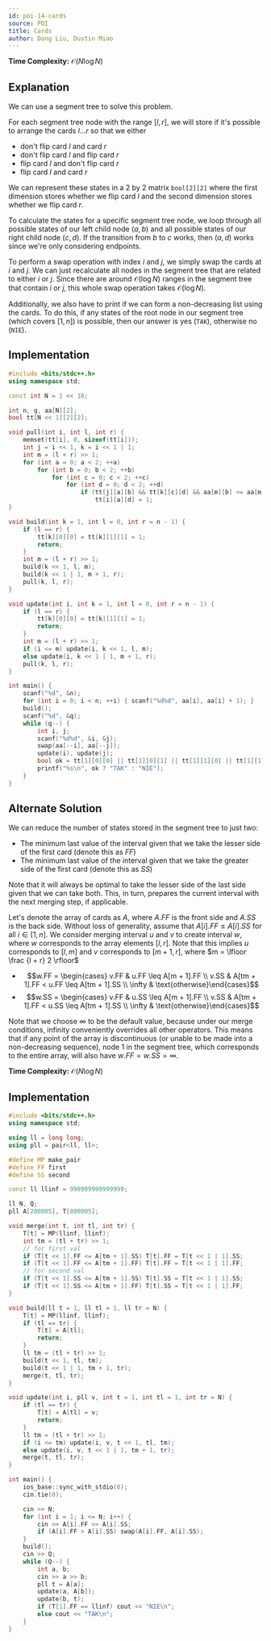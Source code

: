```yaml
---
id: poi-14-cards
source: POI
title: Cards
author: Dong Liu, Dustin Miao
---
```


**Time Complexity:** $\mathcal O(N\log N)$

## Explanation

We can use a segment tree to solve this problem.

For each segment tree node with the range $[l, r]$, we will store if it's possible to arrange the cards $l\dots r$ so that we either

- don't flip card $l$ and card $r$
- don't flip card $l$ and flip card $r$
- flip card $l$ and don't flip card $r$
- flip card $l$ and card $r$

We can represent these states in a 2 by 2 matrix `bool[2][2]` where the first dimension stores whether we flip card $l$ and the second dimension stores whether we flip card $r$.

To calculate the states for a specific segment tree node, we loop through all possible states of our left child node $(a, b)$ and all possible states of our right child node $(c, d)$. If the transition from $b$ to $c$ works, then $(a, d)$ works since we're only considering endpoints.

To perform a swap operation with index $i$ and $j$, we simply swap the cards at $i$ and $j$. We can just recalculate all nodes in the segment tree that are related to either $i$ or $j$. Since there are around $\mathcal O(\log N)$ ranges in the segment tree that contain $i$ or $j$, this whole swap operation takes $\mathcal O(\log N)$.

Additionally, we also have to print if we can form a non-decreasing list using the cards. To do this, if any states of the root node in our segment tree (which covers $[1, n]$) is possible, then our answer is yes (`TAK`), otherwise no (`NIE`).

## Implementation
<LanguageSection>

<CPPSection>

```cpp
#include <bits/stdc++.h>
using namespace std;

const int N = 1 << 18;

int n, q, aa[N][2];
bool tt[N << 1][2][2];

void pull(int i, int l, int r) {
	memset(tt[i], 0, sizeof(tt[i]));
	int j = i << 1, k = i << 1 | 1;
	int m = (l + r) >> 1;
	for (int a = 0; a < 2; ++a)
		for (int b = 0; b < 2; ++b)
			for (int c = 0; c < 2; ++c)
				for (int d = 0; d < 2; ++d)
					if (tt[j][a][b] && tt[k][c][d] && aa[m][b] <= aa[m + 1][c])
						tt[i][a][d] = 1;
}

void build(int k = 1, int l = 0, int r = n - 1) {
	if (l == r) {
		tt[k][0][0] = tt[k][1][1] = 1;
		return;
	}
	int m = (l + r) >> 1;
	build(k << 1, l, m);
	build(k << 1 | 1, m + 1, r);
	pull(k, l, r);
}

void update(int i, int k = 1, int l = 0, int r = n - 1) {
	if (l == r) {
		tt[k][0][0] = tt[k][1][1] = 1;
		return;
	}
	int m = (l + r) >> 1;
	if (i <= m) update(i, k << 1, l, m);
	else update(i, k << 1 | 1, m + 1, r);
	pull(k, l, r);
}

int main() {
	scanf("%d", &n);
	for (int i = 0; i < n; ++i) { scanf("%d%d", aa[i], aa[i] + 1); }
	build();
	scanf("%d", &q);
	while (q--) {
		int i, j;
		scanf("%d%d", &i, &j);
		swap(aa[--i], aa[--j]);
		update(i), update(j);
		bool ok = tt[1][0][0] || tt[1][0][1] || tt[1][1][0] || tt[1][1][1];
		printf("%s\n", ok ? "TAK" : "NIE");
	}
}
```
</CPPSection>

</LanguageSection>

## Alternate Solution

We can reduce the number of states stored in the segment tree to just two:
- The minimum last value of the interval given that we take the lesser side of the first card (denote this as $FF$)
- The minimum last value of the interval given that we take the greater side of the first card (denote this as $SS$)

Note that it will always be optimal to take the lesser side of the last side given that we can take both. This, in turn, prepares the current interval with the next merging step, if applicable.

Let's denote the array of cards as $A$, where $A.FF$ is the front side and $A.SS$ is the back side. Without loss of generality, assume that $A[i].FF \leq A[i].SS$ for all $i \in [1, n]$. We consider merging interval $u$ and $v$ to create interval $w$, where $w$ corresponds to the array elements $[l, r]$. Note that this implies $u$ corresponds to $[l, m]$ and $v$ corresponds to $[m + 1, r]$, where $m = \lfloor \frac {l + r} 2 \rfloor$
- $$w.FF = \begin{cases} v.FF & u.FF \leq A[m + 1].FF \\ v.SS & A[tm + 1].FF < u.FF \leq A[tm + 1].SS \\ \infty & \text{otherwise}\end{cases}$$
- $$w.SS = \begin{cases} v.FF & u.SS \leq A[m + 1].FF \\ v.SS & A[tm + 1].FF < u.SS \leq A[tm + 1].SS \\ \infty & \text{otherwise}\end{cases}$$

Note that we choose $\infty$ to be the default value, because under our merge conditions, infinity conveniently overrides all other operators. This means that if any point of the array is discontinuous (or unable to be made into a non-decreasing sequence), node $1$ in the segment tree, which corresponds to the entire array, will also have $w.FF = w.SS = \infty$.

**Time Complexity:** $\mathcal{O}(N\log{N})$

## Implementation
<LanguageSection>

<CPPSection>

```cpp
#include <bits/stdc++.h>
using namespace std;

using ll = long long;
using pll = pair<ll, ll>;

#define MP make_pair
#define FF first
#define SS second

const ll llinf = 999999999999999;

ll N, Q;
pll A[200005], T[800005];

void merge(int t, int tl, int tr) {
	T[t] = MP(llinf, llinf);
	int tm = (tl + tr) >> 1;
	// for first val
	if (T[t << 1].FF <= A[tm + 1].SS) T[t].FF = T[t << 1 | 1].SS;
	if (T[t << 1].FF <= A[tm + 1].FF) T[t].FF = T[t << 1 | 1].FF;
	// for second val
	if (T[t << 1].SS <= A[tm + 1].SS) T[t].SS = T[t << 1 | 1].SS;
	if (T[t << 1].SS <= A[tm + 1].FF) T[t].SS = T[t << 1 | 1].FF;
}

void build(ll t = 1, ll tl = 1, ll tr = N) {
	T[t] = MP(llinf, llinf);
	if (tl == tr) {
		T[t] = A[tl];
		return;
	}
	ll tm = (tl + tr) >> 1;
	build(t << 1, tl, tm);
	build(t << 1 | 1, tm + 1, tr);
	merge(t, tl, tr);
}

void update(int i, pll v, int t = 1, int tl = 1, int tr = N) {
	if (tl == tr) {
		T[t] = A[tl] = v;
		return;
	}
	ll tm = (tl + tr) >> 1;
	if (i <= tm) update(i, v, t << 1, tl, tm);
	else update(i, v, t << 1 | 1, tm + 1, tr);
	merge(t, tl, tr);
}

int main() {
	ios_base::sync_with_stdio(0);
	cin.tie(0);

	cin >> N;
	for (int i = 1; i <= N; i++) {
		cin >> A[i].FF >> A[i].SS;
		if (A[i].FF > A[i].SS) swap(A[i].FF, A[i].SS);
	}
	build();
	cin >> Q;
	while (Q--) {
		int a, b;
		cin >> a >> b;
		pll t = A[a];
		update(a, A[b]);
		update(b, t);
		if (T[1].FF == llinf) cout << "NIE\n";
		else cout << "TAK\n";
	}
}
```
</CPPSection>

</LanguageSection>
